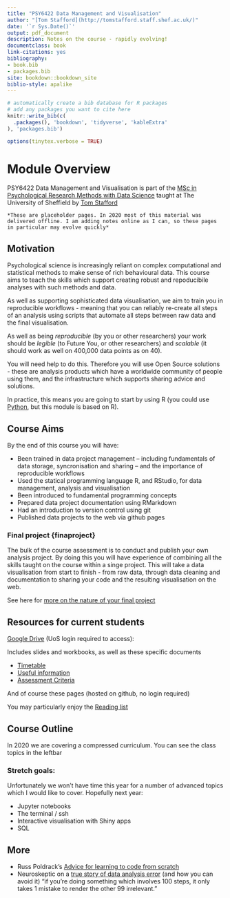 ```yaml
--- 
title: "PSY6422 Data Management and Visualisation"
author: "[Tom Stafford](http://tomstafford.staff.shef.ac.uk/)"
date: '`r Sys.Date()`'
output: pdf_document
description: Notes on the course - rapidly evolving!
documentclass: book
link-citations: yes
bibliography:
- book.bib
- packages.bib
site: bookdown::bookdown_site
biblio-style: apalike
---
```


```r
# automatically create a bib database for R packages
# add any packages you want to cite here
knitr::write_bib(c(
  .packages(), 'bookdown', 'tidyverse', 'kableExtra'
), 'packages.bib')

```

```r
options(tinytex.verbose = TRUE)
```

# Module Overview {-}

PSY6422 Data Management and Visualisation is part of the [MSc in Psychological Research Methods with Data Science](https://www.sheffield.ac.uk/psychology/prospectivepg/masters/data-science) taught at The University of Sheffield by [Tom Stafford](http://tomstafford.staff.shef.ac.uk/)

```block
*These are placeholder pages. In 2020 most of this material was delivered offline. I am adding notes online as I can, so these pages in particular may evolve quickly*
```
  
## Motivation

Psychological science is increasingly reliant on complex computational and statistical methods to make sense of rich behavioural data. This course aims to teach the skills which support creating robust and repoducibile analyses with such methods and data.

As well as supporting sophisticated data visualisation, we aim to train you in reproducible workflows - meaning that you can reliably re-create all steps of an analysis using scripts that automate all steps between raw data and the final visualisation.

As well as being *reproducible* (by you or other researchers) your work should be *legible* (to Future You, or other researchers) and *scalable* (it should work as well on 400,000 data points as on 40).

You will need help to do this. Therefore you will use Open Source solutions - these are analysis products which have a worldwide community of people using them, and the infrastructure which supports sharing advice and solutions. 

In practice, this means you are going to start by using R (you could use [Python](https://tomstafford.github.io/psy6422/appendices.html#python), but this module is based on R).

## Course Aims

By the end of this course you will have:

  * Been trained in data project management -- including fundamentals of data storage, syncronisation and sharing -- and the importance of reproducible workflows
  * Used the statical programming language R, and RStudio, for data management, analysis and visualisation
  * Been introduced to fundamental programming concepts
  * Prepared data project documentation using RMarkdown
  * Had an introduction to version control using git 
  * Published data projects to the web via github pages
  
### Final project {finaproject}

The bulk of the course assessment is to conduct and publish your own analysis project. By doing this you will have experience of combining all the skills taught on the course within a singe project. This will take a data visualisation from start to finish - from raw data, through data cleaning and documentation to sharing your code and the resulting visualisation on the web.

See here for [more on the nature of your final project](final-project.html)


## Resources for current students

[Google Drive](https://drive.google.com/drive/folders/1tuaTS6RPYOXh-XByRffFS1FDzbvvFs_w) (UoS login required to access):

Includes slides and workbooks, as well as these specific documents

* [Timetable](https://docs.google.com/spreadsheets/d/1fyvjYhai6nIaOUymkUrlGIXL89cG76lI8bLXirPbaOw/edit?usp=drivesdk)
* [Useful information](https://docs.google.com/document/d/1kEDLaELoFyRBCsQLkZZP1PNbNaw2uUM6AAQhd42ExwQ/edit?usp=drivesdk)
* [Assessment Criteria](https://docs.google.com/spreadsheets/d/1DS91tnTtC8qPQHchAbzkOK57vvsSLIQc9FN3nPp9bQY/edit?usp=drivesdk)

And of course these pages (hosted on github, no login required)

You may particularly enjoy the [Reading list](extra-reading.html)

## Course Outline

In 2020 we are covering a compressed curriculum. You can see the class topics in the leftbar

### Stretch goals:

Unfortunately we won't have time this year for a number of advanced topics which I would like to cover. Hopefully next year:

* Jupyter notebooks
* The terminal / ssh
* Interactive visualisation with Shiny apps
* SQL


## More

* Russ Poldrack's [Advice for learning to code from scratch ](http://www.russpoldrack.org/2016/05/advice-for-learning-to-code-from-scratch.html)
* Neuroskeptic on a [true story of data analysis error](http://neuroskeptic.blogspot.com/2011/04/tufnel-effect.html) (and how you can avoid it) "if you're doing something which involves 100 steps, it only takes 1 mistake to render the other 99 irrelevant."


